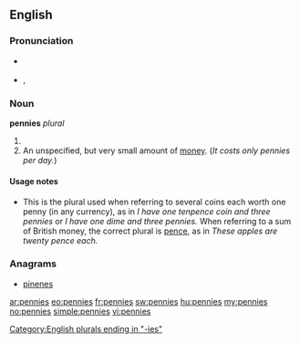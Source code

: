 ==English==

===Pronunciation===
* {{a|RP}} {{IPA|/ˈpɛnɪz/}}
* {{a|UK|US}} {{IPA|/ˈpɛn.iːz/}}, {{SAMPA|/pE.niz/}}

===Noun===
'''pennies''' ''plural''

# {{plural of|penny}}
# An unspecified, but very small amount of [[money]].  (''It costs only pennies per day.'')

====Usage notes====
* This is the plural used when referring to several coins each worth one penny (in any currency), as in ''I have one tenpence coin and three pennies'' or ''I have one dime and three pennies.''  When referring to a sum of British money, the correct plural is [[pence]], as in ''These apples are twenty pence each.''

===Anagrams===
* [[pinenes#English|pinenes]]

[[Category:English plurals ending in "-ies"]]

[[ar:pennies]]
[[eo:pennies]]
[[fr:pennies]]
[[sw:pennies]]
[[hu:pennies]]
[[my:pennies]]
[[no:pennies]]
[[simple:pennies]]
[[vi:pennies]]